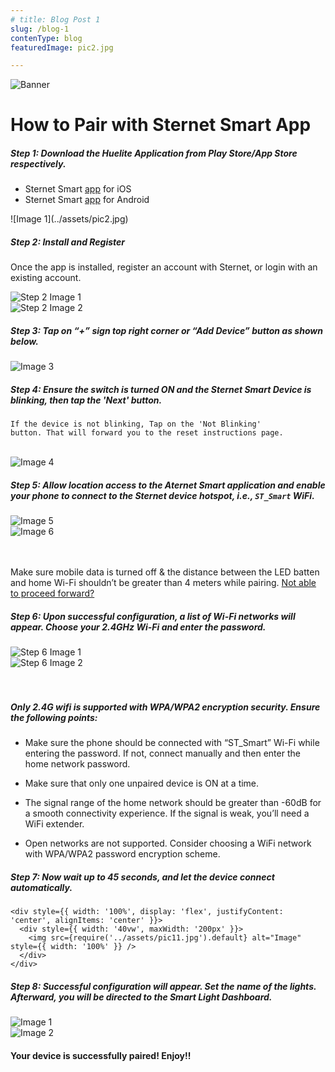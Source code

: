 ```yaml
---
# title: Blog Post 1
slug: /blog-1
contenType: blog
featuredImage: pic2.jpg

---
```




<div className="custom-image-wrapper" tabIndex="-1" id="gatsby-focus-wrapper">
  <img
    className="gatsby-resp-image-image"
    alt="Banner"
    title=""
    src={require('../assets/banner.jpg').default}
  />
</div>








 <div className="container" style={{ marginBottom: '50px' }}>



# How to Pair with Sternet Smart App

##### **Step 1**: Download the Huelite Application from Play Store/App Store respectively.



- Sternet Smart [app](#) for iOS
- Sternet Smart [app](https://play.google.com/store/apps/details?id=com.sternet.sternetsmart&pcampaignid=web_share) for Android

<div style={{ width: "30vw", maxWidth: "200px", margin: "0 auto" }}>
![Image 1](../assets/pic2.jpg)
</div>

##### **Step 2**: Install and Register

Once the app is installed, register an account with Sternet, or login with an existing account.

<div style={{ display: 'flex', justifyContent: 'space-evenly', alignItems: 'center', margin: '0 5vw' }}>
  <div style={{ width: '30vw', maxWidth: '200px' }}>
    <img src={require('../assets/pic3.jpg').default} alt="Step 2 Image 1" style={{ width: '100%', height: 'auto' }} />
  </div>
  <div style={{ width: '30vw', maxWidth: '200px' }}>
    <img src={require('../assets/pic4.jpg').default} alt="Step 2 Image 2" style={{ width: '100%', height: 'auto' }} />
  </div>
</div>



##### **Step 3**: Tap on “+” sign top right corner or “Add Device” button as shown below.

<div style={{ width: '100%', display: 'flex', justifyContent: 'center', alignItems: 'center' }}>
  <div style={{ width: '40vw', maxWidth: '200px' }}>
    <img src={require('../assets/pic5.jpg').default} alt="Image 3" style={{ width: '100%' }} />
  </div>
</div>


##### **Step 4**: Ensure the switch is turned ON and the Sternet Smart Device is blinking, then tap the 'Next' button.

<code>If the device is not blinking, Tap on the 'Not Blinking' button. That will forward you to the reset instructions page.</code>
<br/>
<br/>
<div style={{ width: '100%', display: 'flex', justifyContent: 'center', alignItems: 'center' }}>
  <div style={{ width: '40vw', maxWidth: '200px' }}>
    <img src={require('../assets/pic6.jpg').default} alt="Image 4" style={{ width: '100%' }} />
  </div>
</div>

##### **Step 5**: Allow location access to the Aternet Smart application and enable your phone to connect to the Sternet device hotspot, i.e., `ST_Smart` WiFi.

<div style={{ display: 'flex', flexDirection: 'row', justifyContent: 'space-evenly', alignItems: 'center', margin: '0 5vw' }}>
  <div style={{ width: '30vw', maxWidth: '200px' }}>
    <img src={require('../assets/pic7.jpg').default} alt="Image 5" style={{ width: '100%' }} />
  </div>
  <div style={{ width: '30vw', maxWidth: '200px' }}>
    <img src={require('../assets/pic8.jpg').default} alt="Image 6" style={{ width: '100%' }} />
  </div>
</div>
<br/>
<br/>
<div className="yellow-box" style={{ display: 'flex', justifyContent: 'center' }}>
  <div style={{ backgroundColor: 'rgba(241, 196, 15, 0.667)', borderRadius: '5px', padding: '10px', borderLeft: '5px solid rgb(241, 196, 15)', maxWidth: '600px', minWidth: '300px' }}>
    <p>Make sure mobile data is turned off & the distance between the LED batten and home Wi-Fi shouldn’t be greater than 4 meters while pairing. <a href="/support/pairing-troubleshoot">Not able to proceed forward?</a></p>
  </div>
</div>

##### **Step 6**: Upon successful configuration, a list of Wi-Fi networks will appear. Choose your 2.4GHz Wi-Fi and enter the password.

 <div style={{ display: 'flex', flexDirection: 'row', justifyContent: 'space-evenly', alignItems: 'center', margin: '0 5vw' }}>
  <div style={{ width: '30vw', maxWidth: '200px' }}>
    <img src={require('../assets/pic9.jpg').default} alt="Step 6 Image 1" style={{ width: '100%' }} />
  </div>
  <div style={{ width: '30vw', maxWidth: '200px' }}>
    <img src={require('../assets/pic10.jpg').default} alt="Step 6 Image 2" style={{ width: '100%' }} />
  </div>
</div>
<br/>
<br/>
  <div style={{ display: 'flex', justifyContent: 'center' }}>
      <div style={{ backgroundColor: 'rgba(241, 196, 15, 0.667)', borderRadius: '5px', padding: '10px', borderLeft: '5px solid rgb(241, 196, 15)', maxWidth: '600px', minWidth: '300px' }}>
        <h5>Only 2.4G wifi is supported with WPA/WPA2 encryption security. Ensure the following points:</h5>
        <ul>
          <li>
            <p>Make sure the phone should be connected with “ST_Smart” Wi-Fi while entering the password. If not, connect manually and then enter the home network password.</p>
          </li>
          <li>
            <p>Make sure that only one unpaired device is ON at a time.</p>
          </li>
          <li>
            <p>The signal range of the home network should be greater than -60dB for a smooth connectivity experience. If the signal is weak, you’ll need a WiFi extender.</p>
          </li>
          <li>
            <p>Open networks are not supported. Consider choosing a WiFi network with WPA/WPA2 password encryption scheme.</p>
          </li>
        </ul>
      </div>
    </div>

##### **Step 7**: Now wait up to 45 seconds, and let the device connect automatically.

    <div style={{ width: '100%', display: 'flex', justifyContent: 'center', alignItems: 'center' }}>
      <div style={{ width: '40vw', maxWidth: '200px' }}>
        <img src={require('../assets/pic11.jpg').default} alt="Image" style={{ width: '100%' }} />
      </div>
    </div>

##### **Step 8**: Successful configuration will appear. Set the name of the lights. Afterward, you will be directed to the Smart Light Dashboard.

 <div style={{ display: 'flex', flexDirection: 'row', justifyContent: 'space-evenly', alignItems: 'center', margin: '0 5vw' }}>
      <div style={{ width: '30vw', maxWidth: '200px' }}>
        <img src={require('../assets/pic12.jpg').default} alt="Image 1" style={{ width: '100%', maxWidth: '100%' }} />
      </div>
      <div style={{ width: '30vw', maxWidth: '200px' }}>
        <img src={require('../assets/pic13.jpg').default} alt="Image 2" style={{ width: '100%', maxWidth: '100%' }} />
      </div>
    </div>

#### **Your device is successfully paired! Enjoy!!**

</div>